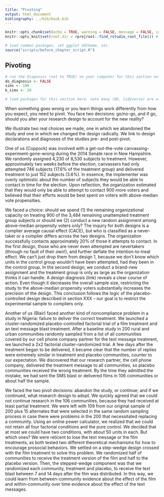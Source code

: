 ```yaml
---
title: "Pivoting"
output: html_document
bibliography: ../bib/book.bib 
---
```


<!-- note do_bookdown is set in index.rmd, so we know if you're running just this .Rmd or compiling the book-->
```r
knitr::opts_chunk$set(echo = TRUE, warning = FALSE, message = FALSE, cache = FALSE)
knitr::opts_knit$set(root.dir = rprojroot::find_rstudio_root_file()) # files are all relative to RStudio project home
```

```r
# load common packages, set ggplot ddtheme, etc.
source("scripts/before_chapter_script.R")
```

<!-- start post here, do not edit above -->

## Pivoting

<!-- make sure to rename the section title below -->

```r
# run the diagnosis (set to TRUE) on your computer for this section only before pushing to Github. no diagnosis will ever take place on github.
do_diagnosis <- FALSE
sims <- 100
b_sims <- 20
```

```r
# load packages for this section here. note many (DD, tidyverse) are already available, see scripts/package-list.R
```

When something goes wrong or you learn things work differently from how you expect, you need to pivot. You face two decisions: go/no-go, and if go, should you alter your research design to account for the new reality? 

We illustrate two real choices we made, one in which we abandoned the study and one in which we changed the design radically. We link to design declarations and diagnoses of the studies pre- and post-pivot.

<!-- -- Alex's example -->

One of us (Coppock) was involved with a get-out-the-vote canvassing-experiment-gone-wrong during the 2014 Senate race in New Hampshire. We randomly assigned 4,230 of 8,530 subjects to treatment. However, approximately two weeks before the election, canvassers had only attempted 746 subjects (17.6\% of the treatment group) and delivered treatment to just 152 subjects (3.6\%). In essence, the implementer was overly optimistic about the number of subjects they would be able to contact in time for the election. Upon reflection, the organization estimated that they would only be able to attempt to contact 900 more voters and believed that their efforts would be best spent on voters with above-median vote propensities.  

We faced a choice: should we spend (1) the remaining organizational capacity on treating 900 of the 3,484 remaining unattempted treatment group subjects or should we (2) conduct a new random assignment among above-median propensity voters only? The inquiry for both designs is a complier average causal effect (CACE), but who is classified as a never-taker or a complier differs across the two designs. The organization successfully contacts approximately 20\% of those it attempts to contact. In the first design, those who are never even attempted are nevertakers (through no fault of their own!), and further deflate the intention-to-treat effect. We can't just drop them from design 1, because we don't know which units in the control group wouldn't have been attempted, had they been in the control group. In the second design, we conduct a brand-new assignment and the treatment group is only as large as the organization thinks it can handle. A design diagnosis (link) reveals a clear course of action. Even though it decreases the overall sample size, restricting the study to the above-median propensity voters substantially increases the precision of the design. This conclusion follows the logic of the placebo-controlled design described in section XXX -- our goal is to restrict the experimental sample to compliers only. 


<!-- -- Nollywood -->
<!-- CUrrently too much detail! -->

Another of us (Blair) faced another kind of noncompliance problem in a study in Nigeria: failure to deliver the correct treatment. We launched a cluster-randomized placebo-controlled factorial trial of a film treatment and an text message blast treatment. After a baseline study in 200 rural and urban communities randomly sampled from a list of all communities covered by our cell phone company partner for the text message treatment, we launched a 2x2 factorial cluster-randomized trial. A few days after the treatment began to be delivered, it became clear that the number of replies were extremely similar in treatment and placebo communities, counter to our expectation. We discovered that our research partner, the cell phone company, delivered the treatment message to all communities, so placebo communities received the wrong treatment. By the time they admitted the mistake, we had sent the SMS blast or delivered films in 106 communities or about half the sample. 

We faced the two pivot decisions: abandon the study, or continue; and if we continued, what research design to adopt. We quickly agreed that we could not continue research in the 106 communities, because they had received at least partial treatment. We were left with 109 from our original sample of 200 plus 15 alternates that were selected in the same random sampling process in case there were problems in the 200 that necessitated replacing a community. Using an online power calculator, we realized that we could not retain all four factorial conditions and the pure control. We decided that at most we could have two conditions, with about 50 units in each. But which ones? We were reticent to lose the text message or the film treatments, as both tested two different theoretical mechanisms for how to encourage prosocial behaviors. We settled on a step-wedge design crossed with the film treatment to solve this problem. We randomized half of communities to receive the treatment version of the film and half to the placebo version. Then, the stepped-wedge component was that we randomized each community, treatment and placebo, to receive the text blast between 7 and 14 days after the film was distributed. In this way, we could learn from between-community evidence about the effect of the film and within-community over time evidence about the effect of the text messages. 



<!-- We tested distributing the treatment film that encouraged reporting corruption in half of communities and a placebo version with the same content but for the reporting corruption. We crossed this with sending a treatment message to half of communities and a placebo message to the other half. In addition, we had a 40-community pure control group with no treatments to assess whether there was an effect of the placebo condition.  -->

<!-- Though our hypotheses might have been wrong, this led us to investigate whether the right treatment was being delivered. It was not.   -->

<!-- We could not switch regions in Nigeria, because we produced a feature-length film in the specific region where the study took place and the text message treatment was tied to the film. Moreover, we had already developed and piloted a measurement strategy in the regional dialect of Pidgin English. The first choice, then, was whether to redraw a sample of communities from the region or to work within the subset of our sample where the treatments had not yet been rolled out. If we worked in that subset, we could no longer use our sampling design to draw conclusions about the population average effect for communities in the region. We did not randomize the order in which communities received the treatment for cost reasons: rural sample communities were far-flung and hard to reach across rivers and off-road travel. We attempted to construct model-based weights based on the process our data collection team took in ordering the communities, but we were not confident they exactly represented the process. We then could redraw a sample, which would include some communities that were treated and rely on the experimental property of balance in expectation or block on past randomization in our randomization scheme to avoid imbalances in past treatment status. However, we worried that there could be an interaction effect of the treatment with past treatment status that could introduce bias into our estimates. Given the sampling procedure we chose -- a restricted random sample that identified communities separated in distance to avoid geographic-based spillovers -- a resample would produce a high proportion of previously treated communities (see map). As a result, we chose to focus on designs within the 109 communities that had not yet been treated. -->

<!-- But what randomization procedure and which treatments within those 109?  -->

<!-- Our final decision was whether to continue. We decided that we had sufficient statistical power for the effect of the film treatment and for the effect of the text message treatment with the new design. And we decided that although we had hoped to produce estimates that directly estimated the population average effect in communities in the region, that we did not expect large heterogeneity in effects across different types of communities so the bias from focusing on the 109 communities that differ from a random sample was not a first order concern.  -->


<!-- Nollywood -->
<!-- - 215 cellphone towers randomly sampled from the universe in four states in Southeastern Nigeria; restricted sampling procedure to prevent samples with proximate towers to reduce the risk of geographic spillovers. randomization design was five conditions: two-by-two factorial treat vs placebo film X treat vs placebo SMS plus pure control with measurement cluster randomized at the tower level.  -->
<!-- - learned as data collection began that the SMS treatment had been misallocated, and the treatment SMS was sent to all conditions accidentally by our partner. over one hundred of the sampled towers were treated. 109 towers were untreated.  -->
<!-- - three dimensions of choice: continue or abandon; resample and randomize; retain or reduce number of treatments -->
<!-- - constraints: treatment was out there in many places and had been text message blasted to every subscriber of the major phone company in the area; the film was produced for this region and filmed in the region, so we could not switch areas with the film treatment. (the whole measurement strategy was region-specific too, in its choice of language and pretesting.) -->
<!-- - ultimate choice: step-wedge design for the SMS crossed with two arm trial of the film.  -->

<!-- # ```{r, eval = FALSE} -->
<!-- # design <- -->
<!-- #   declare_model(N = 744, -->
<!-- #                      U = rnorm(N), -->
<!-- #                      potential_outcomes(Y ~ 0.1 * Z + U, conditions = list( -->
<!-- #                        Z = c( -->
<!-- #                          "backups", -->
<!-- #                          "pure_control", -->
<!-- #                          "film_placebo_text_placebo", -->
<!-- #                          "film_placebo_text_treat", -->
<!-- #                          "film_treat_text_placebo", -->
<!-- #                          "film_treat_text_treat" -->
<!-- #                        ) -->
<!-- #                      ))) + -->
<!-- #   declare_inquiry(ATE = mean(Y_Z_1 - Y_Z_0)) + -->
<!-- #   declare_sampling(n = 215) + -->
<!-- #   declare_assignment(Z = complete_ra( -->
<!-- #     N, -->
<!-- #     m_each = c(15, 40, 40, 40, 40, 40), -->
<!-- #     conditions = c( -->
<!-- #       "backups", -->
<!-- #       "pure_control", -->
<!-- #       "film_placebo_text_placebo", -->
<!-- #       "film_placebo_text_treat", -->
<!-- #       "film_treat_text_placebo", -->
<!-- #       "film_treat_text_treat" -->
<!-- #     ) -->
<!-- #   ), handler = fabricate) + -->
<!-- #   declare_measurement(Y = reveal_outcomes(Y ~ Z)) + -->
<!-- #   declare_estimator(Y ~ Z, model = lm_robust) -->
<!-- #  -->
<!-- # draw_data(design) -->
<!-- #    -->
<!-- # ``` -->
<!-- #  -->
<!-- # ```{r, eval = FALSE} -->
<!-- # design <- -->
<!-- #   declare_model( -->
<!-- #     towers = add_level( -->
<!-- #       N = 744, -->
<!-- #       U_tower = rnorm(N) -->
<!-- #     ), -->
<!-- #     citizens = add_level( -->
<!-- #       N = 14, -->
<!-- #       U = rnorm(N), -->
<!-- #       potential_outcomes(Y ~ 0.1 * Z + U + U_tower) -->
<!-- #     ) -->
<!-- #   ) +  -->
<!-- #   declare_sampling(clusters = towers) +  -->
<!-- #   declare_sampling(n = 109, order_by = U_tower, handler = slice_max) +  -->
<!-- #   declare_inquiry(ATE = mean(Y_Z_1 - Y_Z_0)) +  -->
<!-- #   declare_assignment(Z_film = cluster_ra(N, clusters = towers, prob = 0.5), handler = fabricate) +  -->
<!-- #   declare_assignment(Z_sms = cluster_ra(N, clusters = towers, conditions = 7:14), handler = fabricate) +  -->
<!-- #   declare_measurement(Y = reveal_outcomes(Y ~ Z)) +  -->
<!-- #   declare_estimator(Y ~ Z, clusters = towers, model = lm_robust) -->
<!-- #  -->
<!-- # draw_data(design) -->
<!-- # ``` -->


